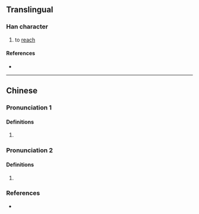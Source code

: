 {{character info}}
==Translingual==

===Han character===
{{Han char|rn=64|rad=手|as=13|sn=16|four=57032|canj=QHBK|ids=⿰扌奧}}

# to [[reach]]

====References====
* {{Han ref|kx=0459.110|dkj=12838|dj=0808.080|hdz=31970.120|uh=64D9|ud=25817|bh=E9AE|bd=59822}}

----

==Chinese==
===Pronunciation 1===
{{zh-pron
|c=ou1,ngou1
|m=ào
|mc=y
|oc=y
|cat=
}}

====Definitions====
{{zh-hanzi}}
# {{rfdef|cmn|sort=手13}}

===Pronunciation 2===
{{zh-pron
|c=ngou4
|m=
|cat=v
}}

====Definitions====
{{zh-hanzi}}
# {{lb|zh|Cantonese}} {{zh-alt form|𢳆|to [[shake]]}}

===References===
* {{R:yue:Hanzi}}